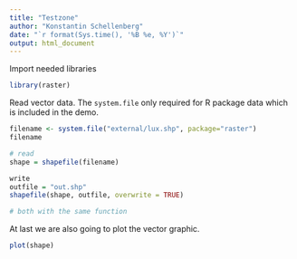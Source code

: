 ```yaml
---
title: "Testzone"
author: "Konstantin Schellenberg"
date: "`r format(Sys.time(), '%B %e, %Y')`"
output: html_document
---
```



Import needed libraries
```r
library(raster)
```

Read vector data.
The ``system.file`` only required for R package data which is included in the demo.

```r
filename <- system.file("external/lux.shp", package="raster")
filename

# read
shape = shapefile(filename)

write
outfile = "out.shp"
shapefile(shape, outfile, overwrite = TRUE)

# both with the same function

```

At last we are also going to plot the vector graphic.

```r
plot(shape)
```


